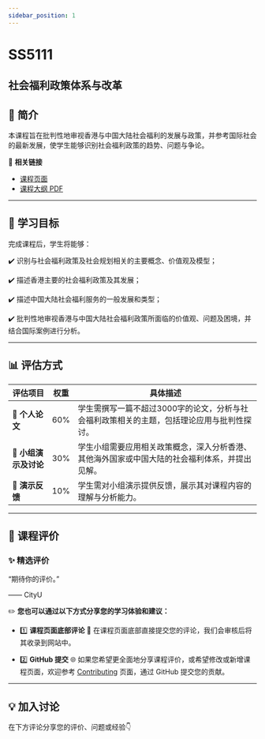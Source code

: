 ```yaml
---
sidebar_position: 1
---
```


# SS5111
## 社会福利政策体系与改革

## **📘 简介**
本课程旨在批判性地审视香港与中国大陆社会福利的发展与政策，并参考国际社会的最新发展，使学生能够识别社会福利政策的趋势、问题与争论。

🔗 **相关链接**
- [课程页面](https://www.cityu.edu.hk/catalogue/pg/202526/course/SS5111.htm)
- [课程大纲 PDF](https://www.cityu.edu.hk/catalogue/pg/202526/course/SS5111.pdf)

---

## **🎯 学习目标**

完成课程后，学生将能够：

✔️ 识别与社会福利政策及社会规划相关的主要概念、价值观及模型；

✔️ 描述香港主要的社会福利政策及其发展；

✔️ 描述中国大陆社会福利服务的一般发展和类型；

✔️ 批判性地审视香港与中国大陆社会福利政策所面临的价值观、问题及困境，并结合国际案例进行分析。

---

## **📊 评估方式**

| **评估项目**                     | **权重** | **具体描述**                                                                                       |
|---------------------------------|---------|---------------------------------------------------------------------------------------------------|
| **📄 个人论文**                  | 60%     | 学生需撰写一篇不超过3000字的论文，分析与社会福利政策相关的主题，包括理论应用与批判性探讨。                              |
| **🎤 小组演示及讨论**             | 30%     | 学生小组需要应用相关政策概念，深入分析香港、其他海外国家或中国大陆的社会福利体系，并提出见解。                           |
| **📃 演示反馈**                  | 10%     | 学生需对小组演示提供反馈，展示其对课程内容的理解与分析能力。                                           |

---

## **💬 课程评价**

### ✨ **精选评价**
<div className={commentStyles.commentBox}>
    <p className={commentStyles.commentText}>
        “期待你的评价。”
    </p>
    <p className={commentStyles.commentAuthor}>—— CityU</p>
</div>

✏️ **您也可以通过以下方式分享您的学习体验和建议：**

- 1️⃣ **课程页面底部评论**
💬 在课程页面底部直接提交您的评论，我们会审核后将其收录到网站中。

- 2️⃣ **GitHub 提交**
🌐 如果您希望更全面地分享课程评价，或希望修改或新增课程页面，欢迎参考 [Contributing](/contributing) 页面，通过 GitHub 提交您的贡献。

---

## **💡 加入讨论**

在下方评论分享您的评价、问题或经验👇
<Utterances />
